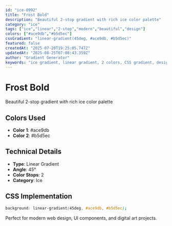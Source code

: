 ```yaml
---
id: "ice-0992"
title: "Frost Bold"
description: "Beautiful 2-stop gradient with rich ice color palette"
category: "ice"
tags: ["ice","linear","2-stop","modern","beautiful","design"]
colors: ["#ace9db","#b5d5ec"]
cssGradient: "linear-gradient(45deg, #ace9db, #b5d5ec)"
featured: false
createdAt: "2025-07-20T19:25:05.747Z"
updatedAt: "2025-08-25T07:08:43.359Z"
author: "Gradient Generator"
keywords: "ice gradient, linear gradient, 2 colors, CSS gradient, design, #ace9db, #b5d5ec"
---
```


# Frost Bold

Beautiful 2-stop gradient with rich ice color palette

## Colors Used
- **Color 1**: #ace9db
- **Color 2**: #b5d5ec

## Technical Details
- **Type**: Linear Gradient
- **Angle**: 45°
- **Color Stops**: 2
- **Category**: Ice

## CSS Implementation
```css
background: linear-gradient(45deg, #ace9db, #b5d5ec);
```

Perfect for modern web design, UI components, and digital art projects.
